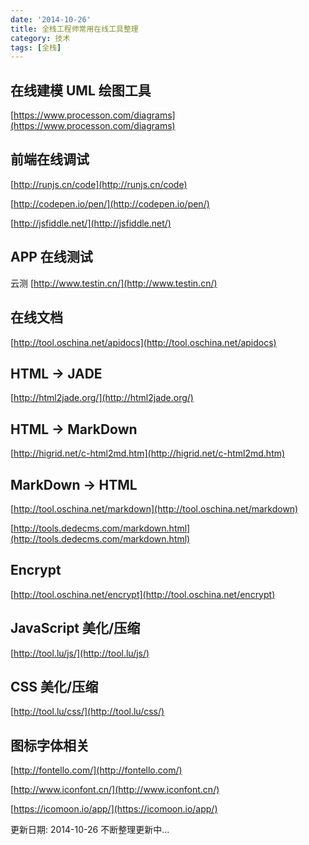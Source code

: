 ```yaml
---
date: '2014-10-26'
title: 全栈工程师常用在线工具整理
category: 技术
tags: [全栈]
---
```


## 在线建模 UML 绘图工具

[https://www.processon.com/diagrams](https://www.processon.com/diagrams)

## 前端在线调试

[http://runjs.cn/code](http://runjs.cn/code)

[http://codepen.io/pen/](http://codepen.io/pen/)

[http://jsfiddle.net/](http://jsfiddle.net/)

## APP 在线测试

云测 [http://www.testin.cn/](http://www.testin.cn/)

## 在线文档

[http://tool.oschina.net/apidocs](http://tool.oschina.net/apidocs)

## HTML -> JADE

[http://html2jade.org/](http://html2jade.org/)

## HTML -> MarkDown

[http://higrid.net/c-html2md.htm](http://higrid.net/c-html2md.htm)

## MarkDown -> HTML

[http://tool.oschina.net/markdown](http://tool.oschina.net/markdown)

[http://tools.dedecms.com/markdown.html](http://tools.dedecms.com/markdown.html)

## Encrypt

[http://tool.oschina.net/encrypt](http://tool.oschina.net/encrypt)

## JavaScript 美化/压缩

[http://tool.lu/js/](http://tool.lu/js/)

## CSS 美化/压缩

[http://tool.lu/css/](http://tool.lu/css/)

## 图标字体相关

[http://fontello.com/](http://fontello.com/)

[http://www.iconfont.cn/](http://www.iconfont.cn/)

[https://icomoon.io/app/](https://icomoon.io/app/)

更新日期: 2014-10-26 不断整理更新中...
